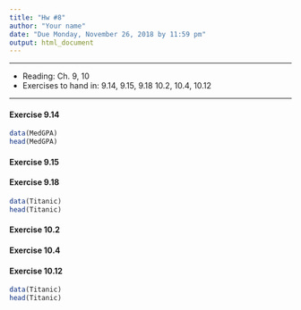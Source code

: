 ```yaml
---
title: "Hw #8"
author: "Your name"
date: "Due Monday, November 26, 2018 by 11:59 pm"
output: html_document
---
```


***

* Reading: Ch. 9, 10
* Exercises to hand in: 9.14, 9.15, 9.18 10.2, 10.4, 10.12

***

#### Exercise 9.14

```r
data(MedGPA)
head(MedGPA)
```


#### Exercise 9.15

#### Exercise 9.18
```r
data(Titanic)
head(Titanic)
```

#### Exercise 10.2

#### Exercise 10.4

#### Exercise 10.12
```r
data(Titanic)
head(Titanic)
```